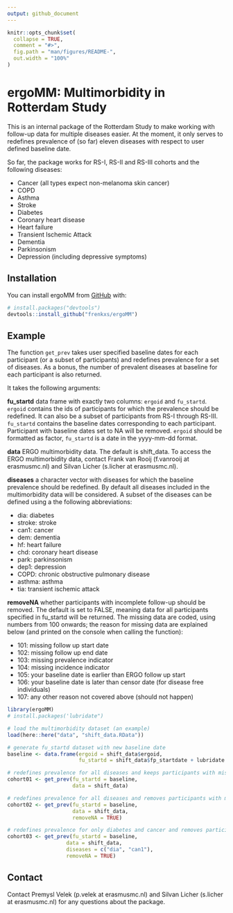 ```yaml
---
output: github_document
---
```


<!-- README.md is generated from README.Rmd. Please edit that file -->

```r
knitr::opts_chunk$set(
  collapse = TRUE,
  comment = "#>",
  fig.path = "man/figures/README-",
  out.width = "100%"
)
```

# ergoMM: Multimorbidity in Rotterdam Study 

This is an internal package of the Rotterdam Study to make working with follow-up data for multiple diseases easier. At the moment, it only serves to redefines prevalence of (so far) eleven diseases with respect to user defined baseline date.

So far, the package works for RS-I, RS-II and RS-III cohorts and the following diseases:

- Cancer (all types expect non-melanoma skin cancer)
- COPD
- Asthma
- Stroke
- Diabetes
- Coronary heart disease
- Heart failure
- Transient Ischemic Attack
- Dementia
- Parkinsonism
- Depression (including depressive symptoms)


## Installation

You can install ergoMM from [GitHub](https://github.com/) with:

``` r
# install.packages("devtools")
devtools::install_github("frenkxs/ergoMM")
```

## Example

The function `get_prev` takes user specified baseline dates for each participant (or a subset of participants) and redefines prevalence for a set of diseases. As a bonus, the number of prevalent diseases at baseline
for each participant is also returned.

It takes the following arguments:

**fu_startd** data frame with exactly two columns: `ergoid` and `fu_startd`. `ergoid` contains the ids of participants for which the prevalence should be redefined. It can also be a subset of participants from RS-I through RS-III. `fu_startd` contains the baseline dates corresponding to each participant. Participant with baseline dates set to NA will be removed. `ergoid` should be formatted as factor, `fu_startd` is a date in the yyyy-mm-dd format.

**data** ERGO multimorbidity data. The default is shift_data. To access the ERGO multimorbidity data, contact Frank van Rooij (f.vanrooij at erasmusmc.nl) and Silvan Licher (s.licher at erasmusmc.nl).

**diseases** a character vector with diseases for which the baseline prevalence should be redefined. By
default all diseases included in the multimorbidity data will be considered. A subset of the
diseases can be defined using a the following abbreviations:

- dia: diabetes
- stroke: stroke
- can1: cancer
- dem: dementia
- hf: heart failure
- chd: coronary heart disease
- park: parkinsonism
- dep1: depression
- COPD: chronic obstructive pulmonary disease
- asthma: asthma
- tia: transient ischemic attack

**removeNA** whether participants with incomplete follow-up should be removed. The default is
set to FALSE, meaning data for all participants specified in fu_startd will be returned. The missing data are coded, using numbers from 100 onwards; the reason for missing data are explained below (and printed on the console when calling the function):

- 101: missing follow up start date
- 102: missing follow up end date 
- 103: missing prevalence indicator
- 104: missing incidence indicator 
- 105: your baseline date is earlier than ERGO follow up start 
- 106: your baseline date is later than censor date (for disease free individuals) 
- 107: any other reason not covered above (should not happen)

```r
library(ergoMM)
# install.packages('lubridate")

# load the multimorbidity dataset (an example)
load(here::here("data", "shift_data.RData"))

# generate fu_startd dataset with new baseline date
baseline <- data.frame(ergoid = shift_data$ergoid, 
                       fu_startd = shift_data$fp_startdate + lubridate::dyears(rnorm(nrow(shift_data), 5)))

# redefines prevalence for all diseases and keeps participants with missing data in
cohort01 <- get_prev(fu_startd = baseline, 
                     data = shift_data)

# redefines prevalence for all diseases and removes participants with missing data
cohort02 <- get_prev(fu_startd = baseline, 
                     data = shift_data, 
                     removeNA = TRUE)

# redefines prevalence for only diabetes and cancer and removes participants with missing data
cohort03 <- get_prev(fu_startd = baseline, 
                   data = shift_data, 
                   diseases = c("dia", "can1"),
                   removeNA = TRUE)

```


## Contact

Contact Premysl Velek (p.velek at erasmusmc.nl) and Silvan Licher (s.licher at erasmusmc.nl) for any questions about the package.
